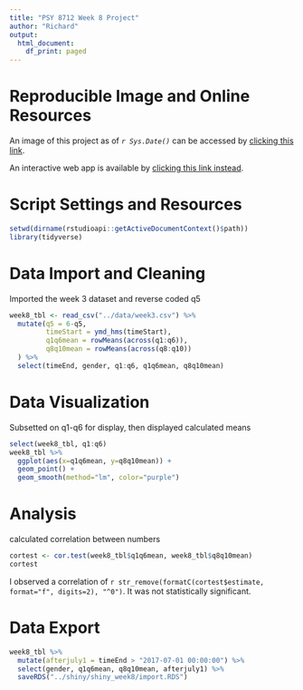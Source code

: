 ```yaml
---
title: "PSY 8712 Week 8 Project"
author: "Richard"
output: 
  html_document:
    df_print: paged
---
```


# Reproducible Image and Online Resources
An image of this project as of *`r Sys.Date()`* can be accessed by [clicking this link](https://mybinder.org/v2/gh/rnlanders/datascience/HEAD?urlpath=rstudio). 

An interactive web app is available by [clicking this link instead](https://tntlab.shinyapps.io/shiny_week8/).

# Script Settings and Resources
```r
setwd(dirname(rstudioapi::getActiveDocumentContext()$path))
library(tidyverse)
```

# Data Import and Cleaning
Imported the week 3 dataset and reverse coded q5
```r
week8_tbl <- read_csv("../data/week3.csv") %>%
  mutate(q5 = 6-q5,
         timeStart = ymd_hms(timeStart),
         q1q6mean = rowMeans(across(q1:q6)),
         q8q10mean = rowMeans(across(q8:q10))
  ) %>%
  select(timeEnd, gender, q1:q6, q1q6mean, q8q10mean)
```

# Data Visualization
Subsetted on q1-q6 for display, then displayed calculated means
```r
select(week8_tbl, q1:q6)
week8_tbl %>%
  ggplot(aes(x=q1q6mean, y=q8q10mean)) +
  geom_point() +
  geom_smooth(method="lm", color="purple")
```

# Analysis
calculated correlation between numbers
```r
cortest <- cor.test(week8_tbl$q1q6mean, week8_tbl$q8q10mean)
cortest
```
I observed a correlation of `r str_remove(formatC(cortest$estimate, format="f", digits=2), "^0")`. It was not statistically significant.

# Data Export
```r
week8_tbl %>%
  mutate(afterjuly1 = timeEnd > "2017-07-01 00:00:00") %>%
  select(gender, q1q6mean, q8q10mean, afterjuly1) %>%
  saveRDS("../shiny/shiny_week8/import.RDS")
```
